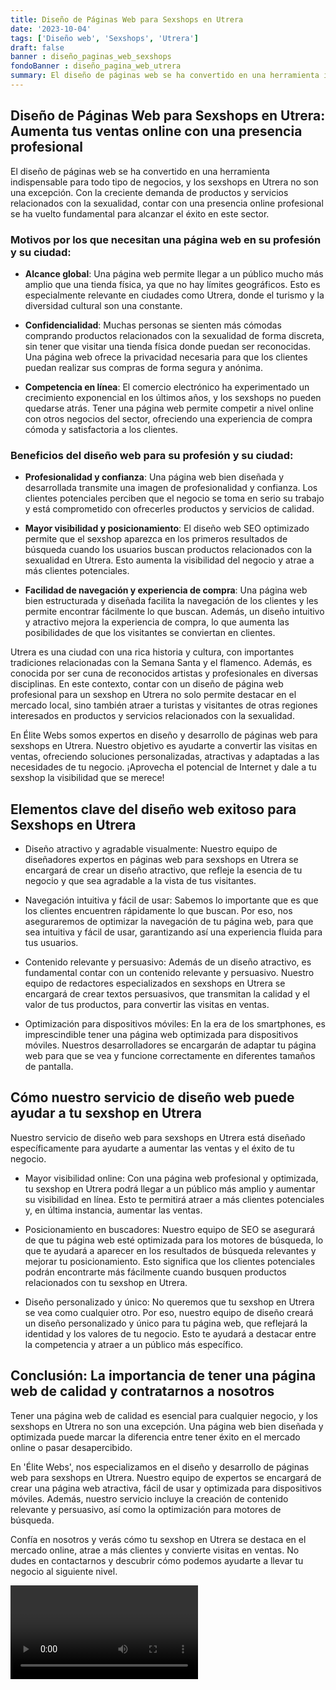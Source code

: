 ```yaml
---
title: Diseño de Páginas Web para Sexshops en Utrera
date: '2023-10-04'
tags: ['Diseño web', 'Sexshops', 'Utrera']
draft: false
banner : diseño_paginas_web_sexshops
fondoBanner : diseño_pagina_web_utrera
summary: El diseño de páginas web se ha convertido en una herramienta indispensable para todo tipo de negocios, y los sexshops en Utrera no son una excepción. Con la creciente demanda de productos y servicios relacionados con la sexualidad, contar con una presencia online profesional se ha vuelto fundamental para alcanzar el éxito en este sector.
---
```


## Diseño de Páginas Web para Sexshops en Utrera: Aumenta tus ventas online con una presencia profesional

El diseño de páginas web se ha convertido en una herramienta indispensable para todo tipo de negocios, y los sexshops en Utrera no son una excepción. Con la creciente demanda de productos y servicios relacionados con la sexualidad, contar con una presencia online profesional se ha vuelto fundamental para alcanzar el éxito en este sector.

### Motivos por los que necesitan una página web en su profesión y su ciudad:

- **Alcance global**: Una página web permite llegar a un público mucho más amplio que una tienda física, ya que no hay límites geográficos. Esto es especialmente relevante en ciudades como Utrera, donde el turismo y la diversidad cultural son una constante.

- **Confidencialidad**: Muchas personas se sienten más cómodas comprando productos relacionados con la sexualidad de forma discreta, sin tener que visitar una tienda física donde puedan ser reconocidas. Una página web ofrece la privacidad necesaria para que los clientes puedan realizar sus compras de forma segura y anónima.

- **Competencia en línea**: El comercio electrónico ha experimentado un crecimiento exponencial en los últimos años, y los sexshops no pueden quedarse atrás. Tener una página web permite competir a nivel online con otros negocios del sector, ofreciendo una experiencia de compra cómoda y satisfactoria a los clientes.

### Beneficios del diseño web para su profesión y su ciudad:

- **Profesionalidad y confianza**: Una página web bien diseñada y desarrollada transmite una imagen de profesionalidad y confianza. Los clientes potenciales perciben que el negocio se toma en serio su trabajo y está comprometido con ofrecerles productos y servicios de calidad.

- **Mayor visibilidad y posicionamiento**: El diseño web SEO optimizado permite que el sexshop aparezca en los primeros resultados de búsqueda cuando los usuarios buscan productos relacionados con la sexualidad en Utrera. Esto aumenta la visibilidad del negocio y atrae a más clientes potenciales.

- **Facilidad de navegación y experiencia de compra**: Una página web bien estructurada y diseñada facilita la navegación de los clientes y les permite encontrar fácilmente lo que buscan. Además, un diseño intuitivo y atractivo mejora la experiencia de compra, lo que aumenta las posibilidades de que los visitantes se conviertan en clientes.

Utrera es una ciudad con una rica historia y cultura, con importantes tradiciones relacionadas con la Semana Santa y el flamenco. Además, es conocida por ser cuna de reconocidos artistas y profesionales en diversas disciplinas. En este contexto, contar con un diseño de página web profesional para un sexshop en Utrera no solo permite destacar en el mercado local, sino también atraer a turistas y visitantes de otras regiones interesados en productos y servicios relacionados con la sexualidad.

En Élite Webs somos expertos en diseño y desarrollo de páginas web para sexshops en Utrera. Nuestro objetivo es ayudarte a convertir las visitas en ventas, ofreciendo soluciones personalizadas, atractivas y adaptadas a las necesidades de tu negocio. ¡Aprovecha el potencial de Internet y dale a tu sexshop la visibilidad que se merece!

<GifSeo />

<Cta />

## Elementos clave del diseño web exitoso para Sexshops en Utrera

- Diseño atractivo y agradable visualmente: Nuestro equipo de diseñadores expertos en páginas web para sexshops en Utrera se encargará de crear un diseño atractivo, que refleje la esencia de tu negocio y que sea agradable a la vista de tus visitantes.

- Navegación intuitiva y fácil de usar: Sabemos lo importante que es que los clientes encuentren rápidamente lo que buscan. Por eso, nos aseguraremos de optimizar la navegación de tu página web, para que sea intuitiva y fácil de usar, garantizando así una experiencia fluida para tus usuarios.

- Contenido relevante y persuasivo: Además de un diseño atractivo, es fundamental contar con un contenido relevante y persuasivo. Nuestro equipo de redactores especializados en sexshops en Utrera se encargará de crear textos persuasivos, que transmitan la calidad y el valor de tus productos, para convertir las visitas en ventas.

- Optimización para dispositivos móviles: En la era de los smartphones, es imprescindible tener una página web optimizada para dispositivos móviles. Nuestros desarrolladores se encargarán de adaptar tu página web para que se vea y funcione correctamente en diferentes tamaños de pantalla.

## Cómo nuestro servicio de diseño web puede ayudar a tu sexshop en Utrera

Nuestro servicio de diseño web para sexshops en Utrera está diseñado específicamente para ayudarte a aumentar las ventas y el éxito de tu negocio.

- Mayor visibilidad online: Con una página web profesional y optimizada, tu sexshop en Utrera podrá llegar a un público más amplio y aumentar su visibilidad en línea. Esto te permitirá atraer a más clientes potenciales y, en última instancia, aumentar las ventas.

- Posicionamiento en buscadores: Nuestro equipo de SEO se asegurará de que tu página web esté optimizada para los motores de búsqueda, lo que te ayudará a aparecer en los resultados de búsqueda relevantes y mejorar tu posicionamiento. Esto significa que los clientes potenciales podrán encontrarte más fácilmente cuando busquen productos relacionados con tu sexshop en Utrera.

- Diseño personalizado y único: No queremos que tu sexshop en Utrera se vea como cualquier otro. Por eso, nuestro equipo de diseño creará un diseño personalizado y único para tu página web, que reflejará la identidad y los valores de tu negocio. Esto te ayudará a destacar entre la competencia y atraer a un público más específico.

## Conclusión: La importancia de tener una página web de calidad y contratarnos a nosotros

Tener una página web de calidad es esencial para cualquier negocio, y los sexshops en Utrera no son una excepción. Una página web bien diseñada y optimizada puede marcar la diferencia entre tener éxito en el mercado online o pasar desapercibido.

En 'Élite Webs', nos especializamos en el diseño y desarrollo de páginas web para sexshops en Utrera. Nuestro equipo de expertos se encargará de crear una página web atractiva, fácil de usar y optimizada para dispositivos móviles. Además, nuestro servicio incluye la creación de contenido relevante y persuasivo, así como la optimización para motores de búsqueda.

Confía en nosotros y verás cómo tu sexshop en Utrera se destaca en el mercado online, atrae a más clientes y convierte visitas en ventas. No dudes en contactarnos y descubrir cómo podemos ayudarte a llevar tu negocio al siguiente nivel.

<Video />

<CtaBot job='Sexshops' city='Utrera'/>

<Gmaps query='Utrera+españa+maps' />